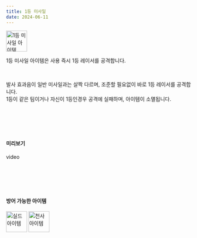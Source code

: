 ```yaml
---
title: 1등 미사일
date: 2024-06-11
---
```


<Img src="/images/items/ico-1st-missile.webp" alt="1등 미사일 아이템" width="57" height="57"/>

<Bq>1등 미사일 아이템은 사용 즉시 1등 레이서를 공격합니다.</Bq>

<br/>

발사 효과음이 일반 미사일과는 살짝 다르며, 조준할 필요없이 바로 1등 레이서를 공격합니다.<br/>
1등이 같은 팀이거나 자신이 1등인경우 공격에 실패하며, 아이템이 소멸됩니다.

<br/><br/><br/><br/>

#### 미리보기

<Division className="mdRatio">video</Division>

<br/><br/><br/><br/>

#### 방어 가능한 아이템

<Division className="mdFlex mdCg">
    <Img src="/images/items/ico-shield.webp" alt="실드 아이템" width="57" height="57"/>
    <Img src="/images/items/ico-angel.webp" alt="천사 아이템" width="57" height="57"/>
</Division>